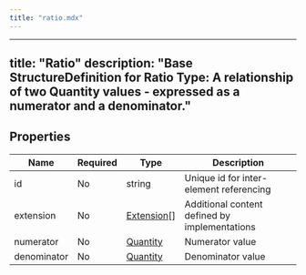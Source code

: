 ```yaml
---
title: "ratio.mdx"
---
```


---
title: "Ratio"
description: "Base StructureDefinition for Ratio Type: A relationship of two Quantity values - expressed as a numerator and a denominator."
---

## Properties

| Name        | Required | Type                                                  | Description                                   |
| ----------- | -------- | ----------------------------------------------------- | --------------------------------------------- |
| id          | No       | string                                                | Unique id for inter-element referencing       |
| extension   | No       | [Extension](/medical-api/fhir/data-types/extension)[] | Additional content defined by implementations |
| numerator   | No       | [Quantity](/medical-api/fhir/data-types/quantity)     | Numerator value                               |
| denominator | No       | [Quantity](/medical-api/fhir/data-types/quantity)     | Denominator value                             |
